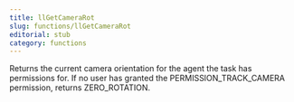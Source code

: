 ```yaml
---
title: llGetCameraRot
slug: functions/llGetCameraRot
editorial: stub
category: functions
---
```


<LSLFunction
	name="llGetCameraRot"
	returnType="rotation"
/>

Returns the current camera orientation for the agent the task has permissions for. If no user has granted the PERMISSION_TRACK_CAMERA permission, returns ZERO_ROTATION.
